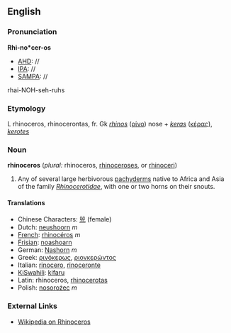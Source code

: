 ==English==
===Pronunciation===
'''Rhi-no*cer-os'''
*[[AHD]]: //
*[[IPA]]: //
*[[SAMPA]]: //
rhai-NOH-seh-ruhs

===Etymology===

L rhinoceros, rhinocerontas, fr. Gk ''[[rhinos]]'' ([[ρίνο]]) nose + ''[[keras]]'' ([[κέρας]]), ''[[kerotes]]'' 
===Noun===
'''rhinoceros''' (''plural:'' rhinoceros, [[rhinoceroses]], or [[rhinoceri]])

# Any of several large herbivorous [[pachyderm]]s native to Africa and Asia of the family ''[[Rhinocerotidae]]'', with one or two horns on their snouts.

====Translations====
*Chinese Characters: [[兕]] (female)
*Dutch: [[neushoorn]] ''m''
*[[French]]: [[rhinocéros]] ''m''
*[[Frisian]]: [[noashoarn]]
*German: [[Nashorn]] ''m''
*Greek: [[ρινόκερως]], [[ριονκερώντος]]
*Italian: [[rinocero]], [[rinoceronte]]
*[[KiSwahili]]: [[kifaru]]
*Latin: rhinoceros, [[rhinocerotas]]
*Polish: [[nosorożec]] ''m''

===External Links===

*[[wikipedia:en:Rhinoceros|Wikipedia on Rhinoceros]]